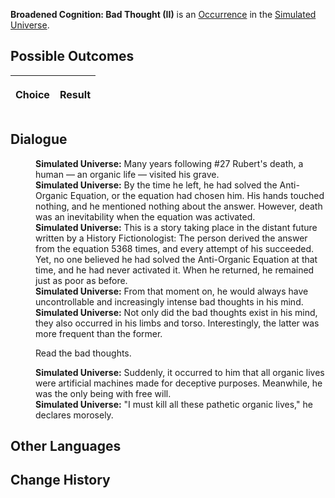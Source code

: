 {{Simulated Universe Event Infobox
|title         = Broadened Cognition: Bad Thought (II)
|image         = Trailblaze Secret 7.png
|type          =
|domains_su    = 
|domains_ext   = 
|domains_swarm = 
|domains_gng   = 
|requirements  =
|prev          = {{tx}}
|next          = {{tx}}
|indexRewards  =
|characters    = 
}}
'''Broadened Cognition: Bad Thought (II)''' is an [[Simulated Universe/Occurrence|Occurrence]] in the [[Simulated Universe]].

==Possible Outcomes==
{| class="article-table"
!Choice
!Result

|}

<!--
==Gameplay Notes==

-->
==Dialogue==
{{Dialogue Start}}
:'''Simulated Universe:''' Many years following #27 Rubert's death, a human &mdash; an organic life &mdash; visited his grave.
:'''Simulated Universe:''' By the time he left, he had solved the Anti-Organic Equation, or the equation had chosen him. His hands touched nothing, and he mentioned nothing about the answer. However, death was an inevitability when the equation was activated.
:'''Simulated Universe:''' This is a story taking place in the distant future written by a History Fictionologist: The person derived the answer from the equation 5368 times, and every attempt of his succeeded. Yet, no one believed he had solved the Anti-Organic Equation at that time, and he had never activated it. When he returned, he remained just as poor as before.
:'''Simulated Universe:''' From that moment on, he would always have uncontrollable and increasingly intense bad thoughts in his mind.
:'''Simulated Universe:''' Not only did the bad thoughts exist in his mind, they also occurred in his limbs and torso. Interestingly, the latter was more frequent than the former.
:{{DIcon|Arrow}} Read the bad thoughts.
:'''Simulated Universe:''' Suddenly, it occurred to him that all organic lives were artificial machines made for deceptive purposes. Meanwhile, he was the only being with free will.
:'''Simulated Universe:''' "I must kill all these pathetic organic lives," he declares morosely.
{{Dialogue End}}

==Other Languages==
{{Other Languages
|en   = Broadened Cognition: Bad Thought (II)
|zhs  = 认知拓宽：「不好念头」•其二
|zht  = 認知拓寬：「不好念頭」•其二
|ja   = {{Rubi|認識拡張|にんしきかくちょう}}：「よからぬ{{Rubi|考|かんが}}え」・その2
|ko   = 인지 확대: 「나쁜 생각」•2
|es   = Expansión perceptiva: malos pensamientos II
|fr   = Élévation de la conscience : Mauvaises pensées (II)
|ru   = Расширение сознания: Дурная мысль II
|th   = ขยายการรับรู้: "ความคิดไม่ดีไม่งาม" (2)
|vi   = Mở Rộng Tri Thức: Suy Nghĩ Tồi Tệ 2
|de   = Kognitive Erweiterung: Schlechter Gedanke (II)
|id   = Ekspansi Kognitif: "Pikiran Buruk" (2)
|pt   = Expansão Cognitiva: Pensamentos Negativos (II)
}}

==Change History==
{{Change History|1.6}}
